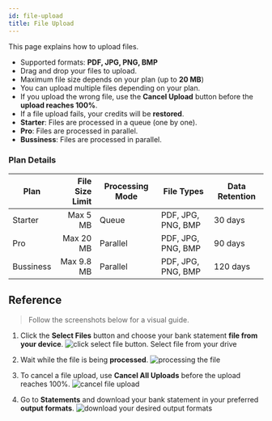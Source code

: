 ```yaml
---
id: file-upload
title: File Upload
---
```


This page explains how to upload files.  

- Supported formats: **PDF, JPG, PNG, BMP**  
- Drag and drop your files to upload.  
- Maximum file size depends on your plan (up to **20 MB**)  
- You can upload multiple files depending on your plan.  
- If you upload the wrong file, use the **Cancel Upload** button before the **upload reaches 100%**.  
- If a file upload fails, your credits will be **restored**.  
- **Starter**: Files are processed in a queue (one by one).  
- **Pro**: Files are processed in parallel.  
- **Bussiness**: Files are processed in parallel.  

### Plan Details

| Plan       | File Size Limit | Processing Mode | File Types         | Data Retention |
| ---------- | --------------: | --------------- | ------------------ | -------------- |
| Starter    | Max 5 MB        | Queue           | PDF, JPG, PNG, BMP | 30 days        |
| Pro        | Max 20 MB       | Parallel        | PDF, JPG, PNG, BMP | 90 days        |
| Bussiness  | Max 9.8 MB      | Parallel        | PDF, JPG, PNG, BMP | 120 days       |


## Reference


>Follow the screenshots below for a visual guide.  

1. Click the **Select Files** button and choose your bank statement **file from your device**.
![click select file button. Select file from your drive](/images/upload-file.png)

2. Wait while the file is being **processed**.
![processing the file](/images/processing.png)

3. To cancel a file upload, use **Cancel All Uploads** before the upload reaches 100%.
![cancel file upload](/images/cancelupload1.png)

4. Go to **Statements** and download your bank statement in your preferred **output formats**.
![download your desired output formats](/images/statement.png)